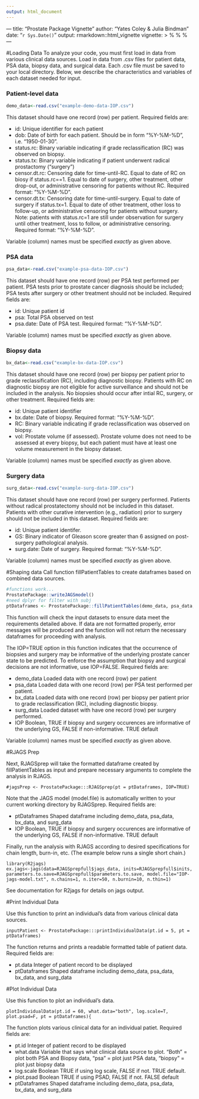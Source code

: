 ```yaml
---
output: html_document
---
```

--- title: "Prostate Package Vignette" author: "Yates Coley & Julia Bindman" date: "`r Sys.Date()`" 
output: rmarkdown::html_vignette vignette: > %\VignetteIndexEntry{Vignette
Title} %\VignetteEngine{knitr::rmarkdown} %\VignetteEncoding{UTF-8} ---


#Loading Data 
To analyze your code, you must first load in data from various clinical data sources. Load in data from .csv files for patient data, PSA data, biopsy data, and surgical data. Each .csv file must be saved to your local directory. Below, we describe the characteristics and variables of each dataset needed for input.

### Patient-level data
```r
demo_data<-read.csv("example-demo-data-IOP.csv")
```
This dataset should have one record (row) per patient. Required fields are:

* id: Unique identifier for each patient
* dob: Date of birth for each patient. Should be in form "%Y-%M-%D", i.e. "1950-01-30".
* status.rc: Binary variable indicating if grade reclassification (RC) was observed on biopsy. 
* status.tx: Binary variable indicating if patient underwent radical prostactomy ("surgery")
* censor.dt.rc: Censoring date for time-until-RC. Equal to date of RC on biosy if status.rc==1. Equal to date of surgery, other treatment, other drop-out, or administrative censoring for patients without RC. Required format: "%Y-%M-%D".
* censor.dt.tx: Censoring date for time-until-surgery. Equal to date of surgery if status.tx=1. Equal to date of other treatment, other loss to follow-up, or administrative censoring for patients without surgery. Note: patients with status.rc=1 are still under observation for surgery until other treatment, loss to follow, or administrative censoring. Required format: "%Y-%M-%D".

Variable (column) names must be specified *exactly* as given above.

### PSA data
```r
psa_data<-read.csv("example-psa-data-IOP.csv") 
```
This dataset should have one record (row) per PSA test performed per patient. PSA tests prior to prostate cancer diagnosis should be included; PSA tests after surgery or other treatment should not be included. Required fields are:

* id: Unique patient id
* psa: Total PSA observed on test
* psa.date: Date of PSA test. Required format: "%Y-%M-%D".

Variable (column) names must be specified *exactly* as given above.

### Biopsy data
```r
bx_data<-read.csv("example-bx-data-IOP.csv") 
```
This dataset should have one record (row) per biopsy per patient prior to grade reclassification (RC), including diagnostic biopsy. Patients with RC on diagnostic biopsy are not eligible for active surveillance and should not be included in the analysis. No biopsies should occur after intial RC, surgery, or other treatment. Required fields are:

* id: Unique patient identifier
* bx.date: Date of biopsy. Required format: "%Y-%M-%D".
* RC: Binary variable indicating if grade reclassification was observed on biopsy.
* vol: Prostate volume (if assessed). Prostate volume does not need to be assessed at every biopsy, but each patient must have at least one volume measurement in the biopsy dataset. 

Variable (column) names must be specified *exactly* as given above.

### Surgery data
```r
surg_data<-read.csv("example-surg-data-IOP.csv") 
```
This dataset should have one record (row) per surgery performed. Patients without radical prostatectomy should not be included in this dataset. Patients with other curative intervention (e.g., radiation) prior to surgery should not be included in this dataset. Required fields are:

* id: Unique patient identifer.
* GS: Binary indicator of Gleason score greater than 6 assigned on post-surgery pathological analysis.
* surg.date: Date of surgery. Required format: "%Y-%M-%D".

Variable (column) names must be specified *exactly* as given above.


#Shaping data
Call function fillPatientTables to create dataframes based on combined data sources.
```r
#functions work...
ProstatePackage::writeJAGSmodel()
#need dplyr for filter with subj
ptDataframes <- ProstatePackage::fillPatientTables(demo_data, psa_data, bx_data, surg_data, IOP = TRUE)
```
This function will check the input datasets to ensure data meet the requirements detailed above. If data are not formatted properly, error messages will be produced and the function will not return the necessary dataframes for proceeding with analysis.

The IOP=TRUE option in this function indicates that the occurrence of biopsies and surgery may be informative of the underlying prostate cancer state to be predicted. To enforce the assumption that biopsy and surgical decisions are not informative, use IOP=FALSE. Required fields are:

* demo_data Loaded data with one record (row) per patient
* psa_data Loaded data with one record (row) per PSA test performed per patient.
* bx_data Loaded data with one record (row) per biopsy per patient prior to grade reclassification (RC), including diagnostic biopsy.
* surg_data Loaded dataset with have one record (row) per surgery performed.
* IOP Boolean, TRUE if biopsy and surgery occurences are informative of the underlying GS, FALSE if non-informative. TRUE default

Variable (column) names must be specified *exactly* as given above.

#RJAGS Prep

Next, RJAGSprep will take the formatted dataframe created by fillPatientTables as input and prepare necessary arguments to complete the analysis in RJAGS. 
```
#jagsPrep <- ProstatePackage:::RJAGSprep(pt = ptDataframes, IOP=TRUE)

```
Note that the JAGS model (model.file) is automatically written to your current working directory by RJAGSprep. Required fields are: 

* ptDataframes Shaped dataframe including demo_data, psa_data, bx_data, and surg_data
* IOP Boolean, TRUE if biopsy and surgery occurences are informative of the underlying GS, FALSE if non-informative. TRUE default

Finally, run the analysis with RJAGS according to desired specifications for chain length, burn-in, etc. (The example below runs a single short chain.)
```
library(R2jags)
ex.jags<-jags(data=RJAGSprepfull$jags_data, inits=RJAGSprepfull$inits, parameters.to.save=RJAGSprepfull$parameters.to.save, model.file="IOP-jags-model.txt", n.chains=1, n.iter=50, n.burnin=10, n.thin=1)
```
See documentation for R2jags for details on jags output.

#Print Individual Data

Use this function to print an individual's data from various clinical data sources.

```
inputPatient <- ProstatePackage:::printIndividualData(pt.id = 5, pt = ptDataframes)
```
The function returns and prints a readable formatted table of patient data. Required fields are:

* pt.data Integer of patient record to be displayed
* ptDataframes Shaped dataframe including demo_data, psa_data, bx_data, and surg_data



#Plot Individual Data

Use this function to plot an individual's data.

```
plotIndividualData(pt.id = 60, what.data="both", log.scale=T, plot.psad=F, pt = ptDataframes){
```
The function plots various clinical data for an individual patiet. Required fields are:

* pt.id Integer of patient record to be displayed
* what.data Variable that says what clinical data source to plot. "Both" = plot both PSA and Biopsy data, "psa" = plot just PSA data, "biopsy" = plot just biopsy data
* log.scale Boolean TRUE if using log scale, FALSE if not. TRUE default.
* plot.psad Boolean TRUE if using PSAD, FALSE if not. FALSE default
* ptDataframes Shaped dataframe including demo_data, psa_data, bx_data, and surg_data



